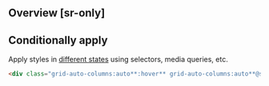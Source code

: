 ## Overview [sr-only]
<Overview/>

## Conditionally apply
Apply styles in [different states](/docs/states-and-queries) using selectors, media queries, etc.
```html
<div class="grid-auto-columns:auto**:hover** grid-auto-columns:auto**@sm** grid-auto-columns:auto**@dark** grid-auto-columns:auto**@print**">…</div>
```

